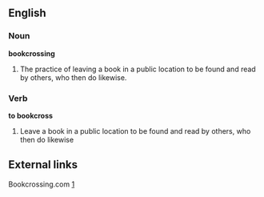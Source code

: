 ==English==
===Noun===
'''bookcrossing'''
#The practice of leaving a book in a public location to be found and read by others, who then do likewise.

===Verb===
'''to bookcross'''
#Leave a book in a public location to be found and read by others, who then do likewise

==External links==
Bookcrossing.com [http://tinyurl.com/7oqv8]